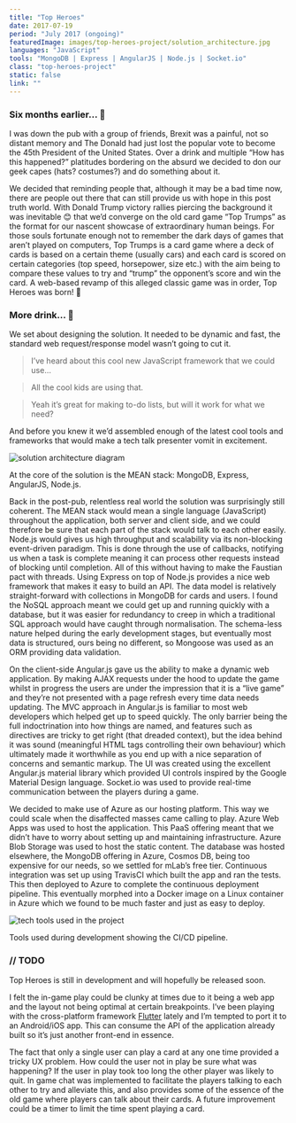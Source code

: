 ```yaml
---
title: "Top Heroes"
date: 2017-07-19
period: "July 2017 (ongoing)"
featuredImage: images/top-heroes-project/solution_architecture.jpg
languages: "JavaScript"
tools: "MongoDB | Express | AngularJS | Node.js | Socket.io"
class: "top-heroes-project"
static: false
link: ""
---
```



### Six months earlier... 🍺

I was down the pub with a group of friends, Brexit was a painful, not so distant memory and The Donald had just lost the popular vote to become 
the 45th President of the United States. Over a drink and multiple “How has this happened?” platitudes bordering on the absurd we decided to don 
our geek capes (hats? costumes?) and do something about it.

We decided that reminding people that, although it may be a bad time now, there are people out there that can still provide us with hope in this 
post truth world. With Donald Trump victory rallies piercing the background it was inevitable 😊 that we’d converge on the old card game “Top Trumps” as 
the format for our nascent showcase of extraordinary human beings. For those souls fortunate enough not to remember the dark days of games that aren’t 
played on computers, Top Trumps is a card game where a deck of cards is based on a certain theme (usually cars) and each card is scored on certain 
categories (top speed, horsepower, size etc.) with the aim being to compare these values to try and “trump” the opponent’s score and win the card. A 
web-based revamp of this alleged classic game was in order, Top Heroes was born! 🍾

### More drink... 🍻

We set about designing the solution. It needed to be dynamic and fast, the standard web request/response model wasn’t going to cut it.

><FontAwesomeIcon icon={faQuoteLeft} /> I’ve heard about this cool new JavaScript framework that we could use...

<blockquote className="quote-response"><FontAwesomeIcon icon={faQuoteLeft} /> All the cool kids are using that.</blockquote>

><FontAwesomeIcon icon={faQuoteLeft} /> Yeah it’s great for making to-do lists, but will it work for what we need?

And before you knew it we’d assembled enough of the latest cool tools and frameworks that would make a tech talk presenter vomit in excitement.

![solution architecture diagram](images/top-heroes-project/solution_architecture.jpg)
<figcaption>
    <FontAwesomeIcon icon={faCamera} /> At the core of the solution is the MEAN stack: MongoDB, Express, AngularJS, Node.js.
</figcaption>

Back in the post-pub, relentless real world the solution was surprisingly still coherent. The MEAN stack would mean a single language (JavaScript) 
throughout the application, both server and client side, and we could therefore be sure that each part of the stack would talk to each other easily. Node.js 
would gives us high throughput and scalability via its non-blocking event-driven paradigm. This is done through the use of callbacks, notifying us when 
a task is complete meaning it can process other requests instead of blocking until completion. All of this without having to make the Faustian 
pact with threads. Using Express on top of Node.js provides a nice web framework that makes it easy to build an API. The data model is relatively 
straight-forward with collections in MongoDB for cards and users. I found the NoSQL approach meant we could get up and running quickly with a database, but 
it was easier for redundancy to creep in which a traditional SQL approach would have caught through normalisation. The schema-less nature helped during the 
early development stages, but eventually most data is structured, ours being no different, so Mongoose was used as an ORM providing data validation.

On the client-side Angular.js gave us the ability to make a dynamic web application. By making AJAX requests under the hood to update the game whilst in 
progress the users are under the impression that it is a “live game” and they’re not presented with a page refresh every time data needs updating. The 
MVC approach in Angular.js is familiar to most web developers which helped get up to speed quickly. The only barrier being the full indoctrination into 
how things are named, and features such as directives are tricky to get right (that dreaded context), but the idea behind it was sound (meaningful HTML 
tags controlling their own behaviour) which ultimately made it worthwhile as you end up with a nice separation of concerns and semantic markup. The UI was 
created using the excellent Angular.js material library which provided UI controls inspired by the Google Material Design language. Socket.io was used to 
provide real-time communication between the players during a game.

We decided to make use of Azure as our hosting platform. This way we could scale when the disaffected masses came calling to play. Azure Web Apps was used 
to host the application. This PaaS offering meant that we didn’t have to worry about setting up and maintaining infrastructure. Azure Blob Storage was used 
to host the static content. The database was hosted elsewhere, the MongoDB offering in Azure, Cosmos DB, being too expensive for our needs, so we settled 
for mLab’s free tier. Continuous integration was set up using TravisCI which built the app and ran the tests. This then deployed to Azure to complete the 
continuous deployment pipeline. This eventually morphed into a Docker image on a Linux container in Azure which we found to be much faster and just as easy to deploy.

![tech tools used in the project](images/top-heroes-project/tech_tools.jpg)
<figcaption>
    <FontAwesomeIcon icon={faCamera} /> Tools used during development showing the CI/CD pipeline.
</figcaption>

### // TODO

Top Heroes is still in development and will hopefully be released soon.

I felt the in-game play could be clunky at times due to it being a web app and the layout not being optimal at certain breakpoints. I’ve been playing with the 
cross-platform framework [Flutter](https://flutter.io/) lately and I’m tempted to port it to an Android/iOS app. This can consume the API of the application already 
built so it’s just another front-end in essence.

The fact that only a single user can play a card at any one time provided a tricky UX problem. How could the user not in play be sure what was happening? If 
the user in play took too long the other player was likely to quit. In game chat was implemented to facilitate the players talking to each other to try 
and alleviate this, and also provides some of the essence of the old game where players can talk about their cards. A future improvement could be a timer 
to limit the time spent playing a card.